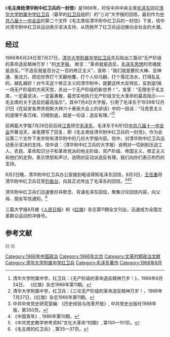 《'''毛主席给清华附中红卫兵的一封信'''》是1966年，时任中共中央主席[[毛泽东|毛泽东]]回应[[清华大学附属中学红卫兵|清华大学附属中学红卫兵]]（最早的[[红卫兵|红卫兵]]组织）的“三论”大字报的回信，最初作为[[中共八届十一中全会|中共八届十一中全会]]的第二个文件《毛主席给清华附中红卫兵的一封信》下发，信中对清华附中红卫兵运动表示坚决支持，从而掀开了红卫兵运动推向全社会的大潮。

==经过==
{{Main|清华大学附属中学红卫兵}}
1966年6月24日至7月27日，[[清华大学附属中学红卫兵|清华大学附属中学红卫兵]]先后贴出三篇论“无产阶级的革命造反精神万岁！”的[[大字报|大字报]]。 断言：“革命就是造反，[[毛泽东思想|毛泽东思想]]的灵魂就是造反。”“不造反就是百分之一百的修正主义”，宣称：“我们就是要抡大棒、显神通、施法力，把旧世界打个天翻地覆，打个人仰马翻，打个落花流水，打得乱乱的，越乱越好！对今天这个修正主义的清华附中，就要这样大反特反，反到底!搞一场无产阶级的大闹天宫，杀出一个无产阶级的新世界！”，宣誓：“无限忠于毛主席，一定最坚决，一定最勇敢，最忠实地执行无产阶级文化大革命的最高指示——毛主席的关于造反的最高指示”。其中7月4日大字报，引用了毛泽东于1939年12月21日《在延安各界庆祝斯大林六十寿辰大会上的讲话》中的一段话：“马克思主义的道理千条万绪，归根到底，就是一句话：造反有理。”<ref>清华大学附属中学，红卫兵：《无产阶级的革命造反精神万岁！》，1966年6月24日， 《红旗》杂志1966年第11期。</ref><ref>清华大学附属中学，红卫兵：《三论无产阶级的革命造反精神万岁！，1966年7月27日，《红旗》杂志1966年第11期。</ref>

前两篇大字报7月28日前后经[[江青|江青]]转交[[毛泽东|毛泽东]]，毛泽东于8月1日[[中共八届十一中全会|中共八届十一中全会]]开幕当天，亲笔撰写了回复，即《毛主席给清华附中红卫兵的一封信》，作为会议第二个文件下发并附有清华附中的几份大字报内容。信中，对清华附中红卫兵运动表示坚决的支持。信中说：（清华附中红卫兵的大字报）说明对一切剥削压迫工人、农民、革命知识分子和革命党派的地主阶级、资产阶级、帝国主义、修正主义和他们的走狗，表示愤怒和声讨，说明对反动派造反有理，我们向你们表示热烈的支持。

8月2日晚，清华附中红卫兵办公室接到电话得知毛泽东回信，8月3日，[[王任重|王任重]]将清华附中红卫兵召至[[钓鱼台国宾馆|钓鱼台]]，向其正式传达了毛泽东的回信。<ref>中共中央党史研究室编: 《历史经验与改革开放》, 中共党史出版社1988年版，第350页。</ref><ref>《中国青年》, 1986年第10期。</ref><ref>《中共党史教学参考资料“文化大革命”时期》, 第150—151页。</ref>

清华附中红卫兵们迅速誊抄并默念、背诵毛泽东回信，聚集讨论回信内容，向父母、朋友写信通知。<ref>《毛主席的红卫兵》, 第35—37页。</ref>

三篇大字报8月被《[[人民日报|人民日报]]》和《[[红旗_(杂志)|红旗]]》杂志第11期全文刊出，迅速成为全国文革群众运动的冲锋号。

== 参考文献 ==
{{Reflist}}

{{-}}
{{文革编年史}}
{{红卫兵}}

[[Category:1966年中国政治|Category:1966年中国政治]]
[[Category:1966年北京|Category:1966年北京]]
[[Category:文革时期政治文献|Category:文革时期政治文献]]
[[Category:清华大学附属中学红卫兵|Category:清华大学附属中学红卫兵]]
[[Category:毛泽东著作|Category:毛泽东著作]]
[[Category:1966年8月|Category:1966年8月]]